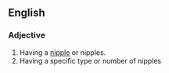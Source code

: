 ==English==

===Adjective===
{{en-adj|-}}

# Having a [[nipple]] or nipples.
# Having a specific type or number of nipples